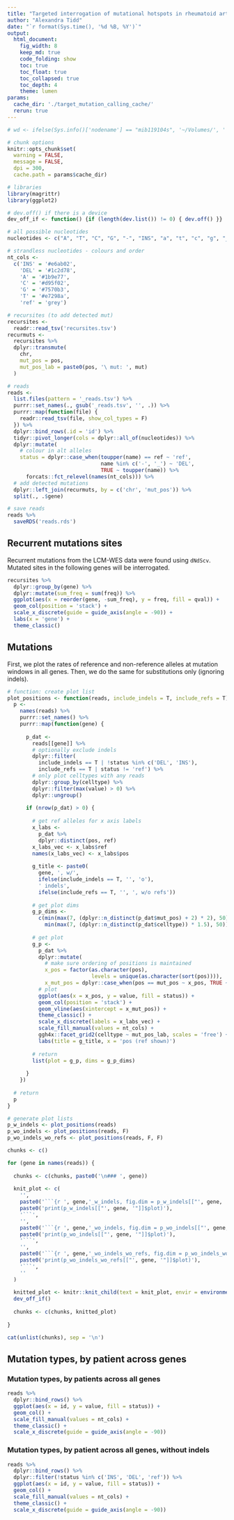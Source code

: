 ```yaml
---
title: "Targeted interrogation of mutational hotspots in rheumatoid arthritis"
author: "Alexandra Tidd"
date: "`r format(Sys.time(), '%d %B, %Y')`"
output:
  html_document:
    fig_width: 8
    keep_md: true
    code_folding: show
    toc: true
    toc_float: true
    toc_collapsed: true
    toc_depth: 4
    theme: lumen
params:
  cache_dir: './target_mutation_calling_cache/'
  rerun: true
---
```


```r
# wd <- ifelse(Sys.info()['nodename'] == "mib119104s", '~/Volumes/', '') |> paste0('/lustre/scratch125/casm/team268im/at31/RA_som_mut/scomatic/') ; setwd(wd)

# chunk options
knitr::opts_chunk$set(
  warning = FALSE,
  message = FALSE,
  dpi = 300, 
  cache.path = params$cache_dir) 

# libraries
library(magrittr)
library(ggplot2)

# dev.off() if there is a device
dev_off_if <- function() {if (length(dev.list()) != 0) { dev.off() }}
```

```r
# all possible nucleotides
nucleotides <- c("A", "T", "C", "G", "-", "INS", "a", "t", "c", "g", "_", "ins")

# strandless nucleotides - colours and order
nt_cols <-
  c('INS' = '#e6ab02',
    'DEL' = '#1c2d78',
    'A' = '#1b9e77', 
    'C' = '#d95f02', 
    'G' = '#7570b3', 
    'T' = '#e7298a',
    'ref' = 'grey')

# recursites (to add detected mut)
recursites <-
  readr::read_tsv('recursites.tsv') 
recurmuts <-
  recursites %>%
  dplyr::transmute(
    chr,
    mut_pos = pos,
    mut_pos_lab = paste0(pos, '\ mut: ', mut)
  )

# reads
reads <-
  list.files(pattern = '_reads.tsv') %>%
  purrr::set_names(., gsub('_reads.tsv', '', .)) %>%
  purrr::map(function(file) {
    readr::read_tsv(file, show_col_types = F)
  }) %>%
  dplyr::bind_rows(.id = 'id') %>%
  tidyr::pivot_longer(cols = dplyr::all_of(nucleotides)) %>%
  dplyr::mutate(
    # colour in alt alleles
    status = dplyr::case_when(toupper(name) == ref ~ 'ref',
                              name %in% c('-', '_') ~ 'DEL',
                              TRUE ~ toupper(name)) %>%
      forcats::fct_relevel(names(nt_cols))) %>%
  # add detected mutations
  dplyr::left_join(recurmuts, by = c('chr', 'mut_pos')) %>%
  split(., .$gene)

# save reads
reads %>% 
  saveRDS('reads.rds')
```

## Recurrent mutations sites

Recurrent mutations from the LCM-WES data were found using `dNdScv`. Mutated sites in the following genes will be interrogated.

```r
recursites %>%
  dplyr::group_by(gene) %>%
  dplyr::mutate(sum_freq = sum(freq)) %>%
  ggplot(aes(x = reorder(gene, -sum_freq), y = freq, fill = qval)) +
  geom_col(position = 'stack') +
  scale_x_discrete(guide = guide_axis(angle = -90)) +
  labs(x = 'gene') +
  theme_classic()
```

## Mutations

First, we plot the rates of reference and non-reference alleles at mutation windows in all genes. Then, we do the same for substitutions only (ignoring indels).

```r
# function: create plot list
plot_positions <- function(reads, include_indels = T, include_refs = T) {
  p <-
    names(reads) %>%
    purrr::set_names() %>%
    purrr::map(function(gene) {
      
      p_dat <-
        reads[[gene]] %>%
        # optionally exclude indels
        dplyr::filter(
          include_indels == T | !status %in% c('DEL', 'INS'),
          include_refs == T | status != 'ref') %>%
        # only plot celltypes with any reads
        dplyr::group_by(celltype) %>%
        dplyr::filter(max(value) > 0) %>%
        dplyr::ungroup() 
      
      if (nrow(p_dat) > 0) {
        
        # get ref alleles for x axis labels
        x_labs <-
          p_dat %>%
          dplyr::distinct(pos, ref) 
        x_labs_vec <- x_labs$ref
        names(x_labs_vec) <- x_labs$pos
        
        g_title <- paste0(
          gene, ', w/', 
          ifelse(include_indels == T, '', 'o'), 
          ' indels',
          ifelse(include_refs == T, '', ', w/o refs'))
        
        # get plot dims
        g_p_dims <-
          c(min(max(7, (dplyr::n_distinct(p_dat$mut_pos) + 2) * 2), 50),
            min(max(7, (dplyr::n_distinct(p_dat$celltype)) * 1.5), 50))
        
        # get plot
        g_p <-
          p_dat %>%
          dplyr::mutate(
            # make sure ordering of positions is maintained
            x_pos = factor(as.character(pos), 
                           levels = unique(as.character(sort(pos)))),
            x_mut_pos = dplyr::case_when(pos == mut_pos ~ x_pos, TRUE ~ NA)) %>%
          # plot
          ggplot(aes(x = x_pos, y = value, fill = status)) +
          geom_col(position = 'stack') +
          geom_vline(aes(xintercept = x_mut_pos)) +
          theme_classic() +
          scale_x_discrete(labels = x_labs_vec) +
          scale_fill_manual(values = nt_cols) +
          ggh4x::facet_grid2(celltype ~ mut_pos_lab, scales = 'free') +
          labs(title = g_title, x = 'pos (ref shown)')
        
        # return
        list(plot = g_p, dims = g_p_dims)
        
      }
    })
  
  # return
  p
}

# generate plot lists
p_w_indels <- plot_positions(reads)
p_wo_indels <- plot_positions(reads, F)
p_wo_indels_wo_refs <- plot_positions(reads, F, F)
```

```r
chunks <- c()

for (gene in names(reads)) {
  
  chunks <- c(chunks, paste0('\n### ', gene))
  
  knit_plot <- c(
    '',
    paste0('```{r ', gene,'_w_indels, fig.dim = p_w_indels[["', gene, '"]]$dims, warning = F, message = F, echo = F}'),
    paste0('print(p_w_indels[["', gene, '"]]$plot)'),
    '```',
    '',
    paste0('```{r ', gene,'_wo_indels, fig.dim = p_wo_indels[["', gene, '"]]$dims, warning = F, message = F, echo = F}'),
    paste0('print(p_wo_indels[["', gene, '"]]$plot)'),
    '```',
    '',
    paste0('```{r ', gene,'_wo_indels_wo_refs, fig.dim = p_wo_indels_wo_refs[["', gene, '"]]$dims, warning = F, message = F, echo = F}'),
    paste0('print(p_wo_indels_wo_refs[["', gene, '"]]$plot)'),
    '```',
    ''
  )
  
  knitted_plot <- knitr::knit_child(text = knit_plot, envir = environment(), quiet = T)
  dev_off_if()
  
  chunks <- c(chunks, knitted_plot)
  
}

cat(unlist(chunks), sep = '\n')
```

## Mutation types, by patient across genes

### Mutation types, by patients across all genes

```r
reads %>%
  dplyr::bind_rows() %>%
  ggplot(aes(x = id, y = value, fill = status)) +
  geom_col() +
  scale_fill_manual(values = nt_cols) + 
  theme_classic() +
  scale_x_discrete(guide = guide_axis(angle = -90))
```

### Mutation types, by patient across all genes, without indels

```r
reads %>%
  dplyr::bind_rows() %>%
  dplyr::filter(!status %in% c('INS', 'DEL', 'ref')) %>%
  ggplot(aes(x = id, y = value, fill = status)) +
  geom_col() +
  scale_fill_manual(values = nt_cols) + 
  theme_classic() +
  scale_x_discrete(guide = guide_axis(angle = -90))
```
